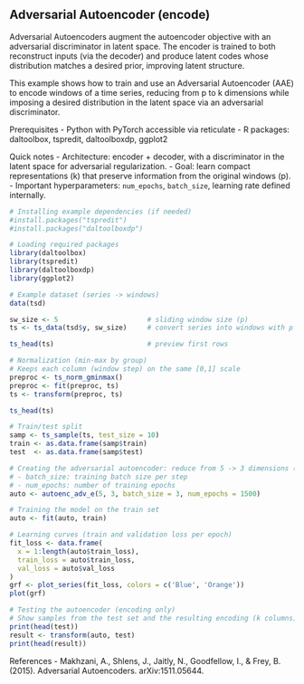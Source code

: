 ## Adversarial Autoencoder (encode)

Adversarial Autoencoders augment the autoencoder objective with an adversarial discriminator in latent space. The encoder is trained to both reconstruct inputs (via the decoder) and produce latent codes whose distribution matches a desired prior, improving latent structure.

This example shows how to train and use an Adversarial Autoencoder (AAE) to encode windows of a time series, reducing from p to k dimensions while imposing a desired distribution in the latent space via an adversarial discriminator.

Prerequisites
- Python with PyTorch accessible via reticulate
- R packages: daltoolbox, tspredit, daltoolboxdp, ggplot2

Quick notes
- Architecture: encoder + decoder, with a discriminator in the latent space for adversarial regularization.
- Goal: learn compact representations (k) that preserve information from the original windows (p).
- Important hyperparameters: `num_epochs`, `batch_size`, learning rate defined internally.

```r
# Installing example dependencies (if needed)
#install.packages("tspredit")
#install.packages("daltoolboxdp")
```

```r
# Loading required packages
library(daltoolbox)
library(tspredit)
library(daltoolboxdp)
library(ggplot2)
```

```r
# Example dataset (series -> windows)
data(tsd)

sw_size <- 5                      # sliding window size (p)
ts <- ts_data(tsd$y, sw_size)     # convert series into windows with p columns

ts_head(ts)                       # preview first rows
```

```r
# Normalization (min-max by group)
# Keeps each column (window step) on the same [0,1] scale
preproc <- ts_norm_gminmax()
preproc <- fit(preproc, ts)
ts <- transform(preproc, ts)

ts_head(ts)
```

```r
# Train/test split
samp <- ts_sample(ts, test_size = 10)
train <- as.data.frame(samp$train)
test  <- as.data.frame(samp$test)
```

```r
# Creating the adversarial autoencoder: reduce from 5 -> 3 dimensions (p -> k)
# - batch_size: training batch size per step
# - num_epochs: number of training epochs
auto <- autoenc_adv_e(5, 3, batch_size = 3, num_epochs = 1500)

# Training the model on the train set
auto <- fit(auto, train)
```

```r
# Learning curves (train and validation loss per epoch)
fit_loss <- data.frame(
  x = 1:length(auto$train_loss),
  train_loss = auto$train_loss,
  val_loss = auto$val_loss
)
grf <- plot_series(fit_loss, colors = c('Blue', 'Orange'))
plot(grf)
```

```r
# Testing the autoencoder (encoding only)
# Show samples from the test set and the resulting encoding (k columns)
print(head(test))
result <- transform(auto, test)
print(head(result))
```

References
- Makhzani, A., Shlens, J., Jaitly, N., Goodfellow, I., & Frey, B. (2015). Adversarial Autoencoders. arXiv:1511.05644.
